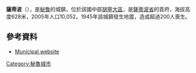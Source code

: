 '''薩蒂波'''（{{lang-es|Satipo}}），是[[秘魯|秘魯]]的城鎮，位於該國中部[[胡寧大區|胡寧大區]]，是[[薩蒂波省|薩蒂波省]]的首府，海拔高度628米，2005年人口10,052。1945年該城鎮發生地震，造成超過200人喪生。

{{Coord|11|15|15.22|S|74|38|12.25|W|region:PE_type:city|display=title}}

==參考資料==
* {{es icon}} [http://www.munisatipo.gob.pe/ Municipal website] {{Wayback|url=http://www.munisatipo.gob.pe/ |date=20210309192855 }}

{{Peru-geo-stub}}
[[Category:秘魯城市|Category:秘魯城市]]